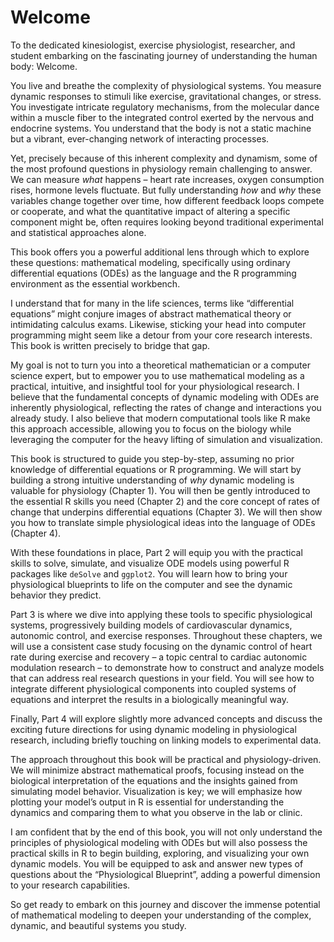 # Welcome {.unnumbered}

To the dedicated kinesiologist, exercise physiologist, researcher, and student embarking on the fascinating journey of understanding the human body: Welcome.

You live and breathe the complexity of physiological systems. You measure dynamic responses to stimuli like exercise, gravitational changes, or stress. You investigate intricate regulatory mechanisms, from the molecular dance within a muscle fiber to the integrated control exerted by the nervous and endocrine systems. You understand that the body is not a static machine but a vibrant, ever-changing network of interacting processes.

Yet, precisely because of this inherent complexity and dynamism, some of the most profound questions in physiology remain challenging to answer. We can measure *what* happens – heart rate increases, oxygen consumption rises, hormone levels fluctuate. But fully understanding *how* and *why* these variables change together over time, how different feedback loops compete or cooperate, and what the quantitative impact of altering a specific component might be, often requires looking beyond traditional experimental and statistical approaches alone.

This book offers you a powerful additional lens through which to explore these questions: mathematical modeling, specifically using ordinary differential equations (ODEs) as the language and the R programming environment as the essential workbench.

I understand that for many in the life sciences, terms like "differential equations" might conjure images of abstract mathematical theory or intimidating calculus exams. Likewise, sticking your head into computer programming might seem like a detour from your core research interests. This book is written precisely to bridge that gap.

My goal is not to turn you into a theoretical mathematician or a computer science expert, but to empower you to use mathematical modeling as a practical, intuitive, and insightful tool for your physiological research. I believe that the fundamental concepts of dynamic modeling with ODEs are inherently physiological, reflecting the rates of change and interactions you already study. I also believe that modern computational tools like R make this approach accessible, allowing you to focus on the biology while leveraging the computer for the heavy lifting of simulation and visualization.

This book is structured to guide you step-by-step, assuming no prior knowledge of differential equations or R programming. We will start by building a strong intuitive understanding of *why* dynamic modeling is valuable for physiology (Chapter 1). You will then be gently introduced to the essential R skills you need (Chapter 2) and the core concept of rates of change that underpins differential equations (Chapter 3). We will then show you how to translate simple physiological ideas into the language of ODEs (Chapter 4).

With these foundations in place, Part 2 will equip you with the practical skills to solve, simulate, and visualize ODE models using powerful R packages like `deSolve` and `ggplot2`. You will learn how to bring your physiological blueprints to life on the computer and see the dynamic behavior they predict.

Part 3 is where we dive into applying these tools to specific physiological systems, progressively building models of cardiovascular dynamics, autonomic control, and exercise responses. Throughout these chapters, we will use a consistent case study focusing on the dynamic control of heart rate during exercise and recovery – a topic central to cardiac autonomic modulation research – to demonstrate how to construct and analyze models that can address real research questions in your field. You will see how to integrate different physiological components into coupled systems of equations and interpret the results in a biologically meaningful way.

Finally, Part 4 will explore slightly more advanced concepts and discuss the exciting future directions for using dynamic modeling in physiological research, including briefly touching on linking models to experimental data.

The approach throughout this book will be practical and physiology-driven. We will minimize abstract mathematical proofs, focusing instead on the biological interpretation of the equations and the insights gained from simulating model behavior. Visualization is key; we will emphasize how plotting your model's output in R is essential for understanding the dynamics and comparing them to what you observe in the lab or clinic.

I am confident that by the end of this book, you will not only understand the principles of physiological modeling with ODEs but will also possess the practical skills in R to begin building, exploring, and visualizing your own dynamic models. You will be equipped to ask and answer new types of questions about the "Physiological Blueprint", adding a powerful dimension to your research capabilities.

So get ready to embark on this journey and discover the immense potential of mathematical modeling to deepen your understanding of the complex, dynamic, and beautiful systems you study.
